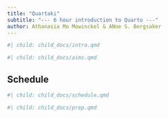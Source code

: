 ```yaml
---
title: "Quartaki"
subtitle: "--- 6 hour introduction to Quarto ---"
author: Athanasia Mo Mowinckel & ANne S. Bergsaker
---
```


```r
#| child: child_docs/intro.qmd
```

```r
#| child: child_docs/aims.qmd
```

## Schedule

```r
#| child: child_docs/schedule.qmd
```

```r
#| child: child_docs/prep.qmd
```
